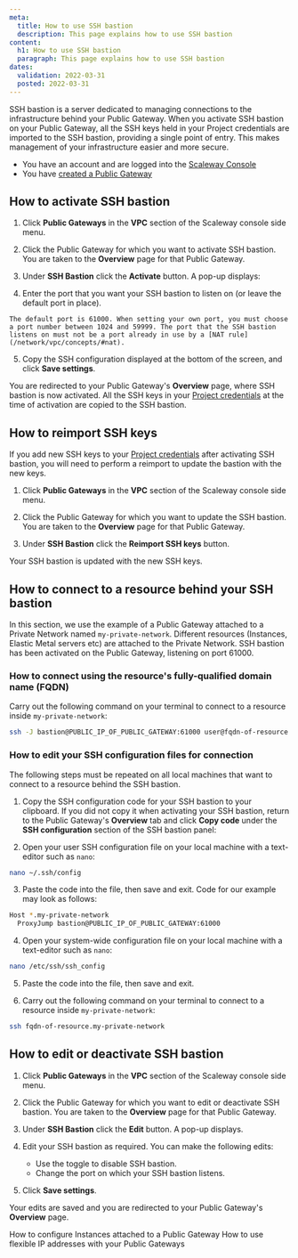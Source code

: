 ```yaml
---
meta:
  title: How to use SSH bastion
  description: This page explains how to use SSH bastion
content:
  h1: How to use SSH bastion
  paragraph: This page explains how to use SSH bastion
dates:
  validation: 2022-03-31
  posted: 2022-03-31
---
```


SSH bastion is a server dedicated to managing connections to the infrastructure behind your Public Gateway. When you activate SSH bastion on your Public Gateway, all the SSH keys held in your Project credentials are imported to the SSH bastion, providing a single point of entry. This makes management of your infrastructure easier and more secure.

<Message type="requirement">

  - You have an account and are logged into the [Scaleway Console](https://console.scaleway.com)
  - You have [created a Public Gateway](/compute/instances/how-to/create-a-public-gateway)
  
</Message>

## How to activate SSH bastion

1. Click **Public Gateways** in the **VPC** section of the Scaleway console side menu.

2. Click the Public Gateway for which you want to activate SSH bastion. You are taken to the **Overview** page for that Public Gateway.

  <Lightbox src="scaleway-ssh-bastion-activate.webp" alt="" />

3. Under **SSH Bastion** click the **Activate** button. A pop-up displays:

  <Lightbox src="scaleway-activate-ssh-bastion-popup.webp" alt="" />

4. Enter the port that you want your SSH bastion to listen on (or leave the default port in place).

  <Message type="tip">

    The default port is 61000. When setting your own port, you must choose a port number between 1024 and 59999. The port that the SSH bastion listens on must not be a port already in use by a [NAT rule](/network/vpc/concepts/#nat).

  </Message>

5. Copy the SSH configuration displayed at the bottom of the screen, and click **Save settings**.

  You are redirected to your Public Gateway's **Overview** page, where SSH bastion is now activated. All the SSH keys in your [Project credentials](/console/my-project/concepts/#credentials) at the time of activation are copied to the SSH bastion.

## How to reimport SSH keys

If you add new SSH keys to your [Project credentials](/console/my-project/concepts/#credentials) after activating SSH bastion, you will need to perform a reimport to update the bastion with the new keys.

1. Click **Public Gateways** in the **VPC** section of the Scaleway console side menu.

2. Click the Public Gateway for which you want to update the SSH bastion. You are taken to the **Overview** page for that Public Gateway.

3. Under **SSH Bastion** click the **Reimport SSH keys** button.

  <Lightbox src="scaleway-ssh-bastion-reimport.webp" alt="" />

  Your SSH bastion is updated with the new SSH keys.

## How to connect to a resource behind your SSH bastion

In this section, we use the example of a Public Gateway attached to a Private Network named `my-private-network`. Different resources (Instances, Elastic Metal servers etc) are attached to the Private Network. SSH bastion has been activated on the Public Gateway, listening on port 61000.

### How to connect using the resource's fully-qualified domain name (FQDN)

Carry out the following command on your terminal to connect to a resource inside `my-private-network`:

```bash
ssh -J bastion@PUBLIC_IP_OF_PUBLIC_GATEWAY:61000 user@fqdn-of-resource.my-private-network
```

### How to edit your SSH configuration files for connection

The following steps must be repeated on all local machines that want to connect to a resource behind the SSH bastion.

1. Copy the SSH configuration code for your SSH bastion to your clipboard. If you did not copy it when activating your SSH bastion, return to the Public Gateway's **Overview** tab and click **Copy code** under the **SSH configuration** section of the SSH bastion panel:

  <Lightbox src="scaleway-ssh-bastion-reimport.webp" alt="" />

2. Open your user SSH configuration file on your local machine with a text-editor such as `nano`: 

  ```bash
  nano ~/.ssh/config
  ```

3. Paste the code into the file, then save and exit. Code for our example may look as follows:

  ```bash
  Host *.my-private-network
    ProxyJump bastion@PUBLIC_IP_OF_PUBLIC_GATEWAY:61000
  ```

4. Open your system-wide configuration file on your local machine with a text-editor such as `nano`: 

  ```bash
  nano /etc/ssh/ssh_config
  ```

5. Paste the code into the file, then save and exit.

6. Carry out the following command on your terminal to connect to a resource inside `my-private-network`:

  ```bash
  ssh fqdn-of-resource.my-private-network
  ```

## How to edit or deactivate SSH bastion

1. Click **Public Gateways** in the **VPC** section of the Scaleway console side menu.

2. Click the Public Gateway for which you want to edit or deactivate SSH bastion. You are taken to the **Overview** page for that Public Gateway.

3. Under **SSH Bastion** click the <Icon name="edit" /> **Edit** button. A pop-up displays.

4. Edit your SSH bastion as required. You can make the following edits:
    - Use the <Icon name="toggle" /> toggle to disable SSH bastion.
    - Change the port on which your SSH bastion listens.

5. Click **Save settings**.

  Your edits are saved and you are redirected to your Public Gateway's **Overview** page.


<Navigation title="See Also">
  <PreviousButton to="/network/vpc/how-to/configure-instances-public-gw/">How to configure Instances attached to a Public Gateway</PreviousButton>
  <NextButton to="/network/vpc/how-to/use-flexible-ips/">How to use flexible IP addresses with your Public Gateways</NextButton>
</Navigation>
